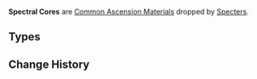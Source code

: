 {{Terminology Infobox
|image        = <gallery>
Item Spectral Husk.png|Husk
Item Spectral Heart.png|Heart
Item Spectral Nucleus.png|Nucleus
</gallery>
|type         = Item Groups
|type2        = Common Ascension Materials
|source1      = [[Specters]]
}}
'''Spectral Cores''' are [[Common Ascension Materials]] dropped by [[Specters]].

==Types==
{{Material Quality
|1=Spectral Husk
|2=Spectral Heart
|3=Spectral Nucleus
}}

==Change History==
{{Change History|2.1}}
[[Category:Spectral Cores| ]]